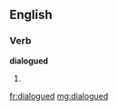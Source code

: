 ==English==

===Verb===
'''dialogued'''

# {{past of|[[dialogue]]}}

[[fr:dialogued]]
[[mg:dialogued]]